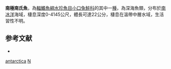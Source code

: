{{Speciesbox 
| status = NE
| status_system = IUCN3.1
| taxon = Nansenia antarctica
| authority =  [[Kawaguchi_&_Butler|Kawaguchi & Butler]], 1984
| synonyms = 
}}
'''南極南氏魚'''，為[[輻鰭魚綱|輻鰭魚綱]][[水珍魚目|水珍魚目]][[小口兔鮭科|小口兔鮭科]]的其中一[[種|種]]，為深海魚類，分布於[[南冰洋|南冰洋]]海域，棲息深度0-4145公尺，體長可達22公分，棲息在溫帶中層水域，生活習性不明。

==参考文献==
*{{FishBase_species|genus=Nansenia|species=antarctica|year=2015|month=8}}

{{Taxonbar|from=Q5253623}}

[[Category:南氏魚屬|antarctica]]
[[Category:1984年描述的鱼类|N]]